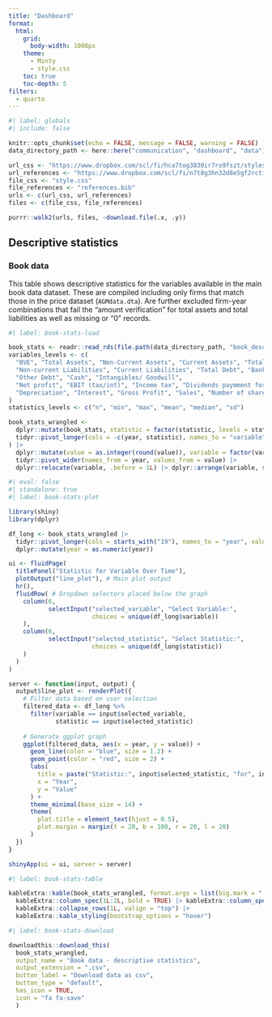 ```yaml
---
title: "Dashboard"
format:
  html:
    grid:
      body-width: 1000px
    theme:
      - Minty
      - style.css
    toc: true
    toc-depth: 5
filters:
  - quarto
---
```


```r
#| label: globals
#| include: false

knitr::opts_chunk$set(echo = FALSE, message = FALSE, warning = FALSE)
data_directory_path <- here::here("communication", "dashboard", "data")

url_css <- "https://www.dropbox.com/scl/fi/hca7tog3830ir7ro9fszt/styles.css?rlkey=pma97454kb75qzuj9znv86zrf&dl=1"
url_references <- "https://www.dropbox.com/scl/fi/n7t8g3hn32d8e5gf2rcti/references.bib?rlkey=xy251n44q3y0t3omxpqk0dvyf&dl=1"
file_css <- "style.css"
file_references <- "references.bib"
urls <- c(url_css, url_references)
files <- c(file_css, file_references)

purrr::walk2(urls, files, ~download.file(.x, .y))
```

## Descriptive statistics

### Book data

This table shows descriptive statistics for the variables available in the main book data dataset. These are compiled including only firms that match those in the price dataset (`AGMdata.dta`). Are further excluded firm-year combinations that fail the "amount verification" for total assets and total liabilities as well as missing or "0" records. 

```r
#| label: book-stats-load

book_stats <- readr::read_rds(file.path(data_directory_path, "book_descriptive_stats.rds"))
variables_levels <- c(
  "BVE", "Total Assets", "Non-Current Assets", "Current Assets", "Total Liabilities", 
  "Non-current Liabilities", "Current Liabilities", "Total Debt", "Bank Debt", 
  "Other Debt", "Cash", "Intangibles/ Goodwill",
  "Net profit", "EBIT (tax/int)", "Income tax", "Dividends paymment for the year",
  "Depreciation", "Interest", "Gross Profit", "Sales", "Number of shares outstanding"
)
statistics_levels <- c("n", "min", "max", "mean", "median", "sd")

book_stats_wrangled <-
  dplyr::mutate(book_stats, statistic = factor(statistic, levels = statistics_levels)) |>
  tidyr::pivot_longer(cols = -c(year, statistic), names_to = "variable", values_to = "value"
) |> 
  dplyr::mutate(value = as.integer(round(value)), variable = factor(variable, levels = variables_levels)) |>
  tidyr::pivot_wider(names_from = year, values_from = value) |>
  dplyr::relocate(variable, .before = 1L) |> dplyr::arrange(variable, statistic)
```

```r
#| eval: false
#| standalone: true
#| label: book-stats-plot

library(shiny)
library(dplyr)

df_long <- book_stats_wrangled |>
  tidyr::pivot_longer(cols = starts_with("19"), names_to = "year", values_to = "value") |>
  dplyr::mutate(year = as.numeric(year))

ui <- fluidPage(
  titlePanel("Statistic for Variable Over Time"),
  plotOutput("line_plot"), # Main plot output
  hr(),
  fluidRow( # Dropdown selectors placed below the graph
    column(6,
           selectInput("selected_variable", "Select Variable:",
                       choices = unique(df_long$variable))
    ),
    column(6,
           selectInput("selected_statistic", "Select Statistic:",
                       choices = unique(df_long$statistic))
    )
  )
)

server <- function(input, output) {
  output$line_plot <- renderPlot({
    # Filter data based on user selection
    filtered_data <- df_long %>%
      filter(variable == input$selected_variable,
             statistic == input$selected_statistic)
    
    # Generate ggplot graph
    ggplot(filtered_data, aes(x = year, y = value)) +
      geom_line(color = "blue", size = 1.2) +
      geom_point(color = "red", size = 2) +
      labs(
        title = paste("Statistic:", input$selected_statistic, "for", input$selected_variable),
        x = "Year",
        y = "Value"
      ) +
      theme_minimal(base_size = 14) +
      theme(
        plot.title = element_text(hjust = 0.5),
        plot.margin = margin(t = 20, b = 100, r = 20, l = 20)
      )
  })
}

shinyApp(ui = ui, server = server)
```

```r
#| label: book-stats-table

kableExtra::kable(book_stats_wrangled, format.args = list(big.mark = " ")) |> 
  kableExtra::column_spec(1L:2L, bold = TRUE) |> kableExtra::column_spec(3L:8L, color = "#4285f4") |>
  kableExtra::collapse_rows(1L, valign = "top") |>
  kableExtra::kable_styling(bootstrap_options = "hover")
```

```r
#| label: book-stats-download

downloadthis::download_this(
  book_stats_wrangled,
  output_name = "Book data - descriptive statistics",
  output_extension = ".csv",
  button_label = "Download data as csv",
  button_type = "default",
  has_icon = TRUE,
  icon = "fa fa-save"
  )
```

